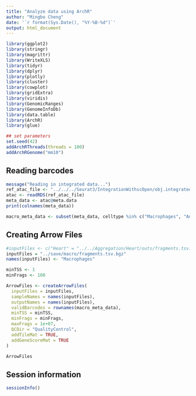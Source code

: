```yaml
---
title: "Analyze data using ArchR"
author: "Mingbo Cheng"
date: '`r format(Sys.Date(), "%Y-%B-%d")`'
output: html_document
---
```


```r
library(ggplot2)
library(stringr)
library(magrittr)
library(WriteXLS)
library(tidyr)
library(dplyr)
library(plotly)
library(cluster)
library(cowplot)
library(gridExtra)
library(viridis)
library(GenomicRanges)
library(GenomeInfoDb)
library(data.table)
library(ArchR)
library(glue)
```

```r
## set parameters
set.seed(42)
addArchRThreads(threads = 100)
addArchRGenome("mm10")
```

## Reading barcodes
```r
message("Reading in integrated data...")
ref_atac_file <- "../../../Seurat3/IntegrationWithscOpen/obj.integrated_annotated_day3_myo.Rds"
atac <- readRDS(ref_atac_file)
meta_data <- atac@meta.data
print(colnames(meta_data))

macro_meta_data <- subset(meta_data, celltype %in% c("Macrophages", "Anti-inflammatory macrophages", "inflammatory macrophages"))


```


## Creating Arrow Files
```r
#inputFiles <- c("Heart" = "../../Aggregation/Heart/outs/fragments.tsv.gz")
inputFiles = "../save/macro/fragments.tsv.bgz"
names(inputFiles) <- "Macrophages"

minTSS <- 1
minFrags <- 100

ArrowFiles <- createArrowFiles(
  inputFiles = inputFiles,
  sampleNames = names(inputFiles),
  outputNames = names(inputFiles),
  validBarcodes = rownames(macro_meta_data),
  minTSS = minTSS, 
  minFrags = minFrags, 
  maxFrags = 1e+07,
  QCDir = "QualityControl",
  addTileMat = TRUE,
  addGeneScoreMat = TRUE
)

ArrowFiles
```


## Session information
```r
sessionInfo()
```
